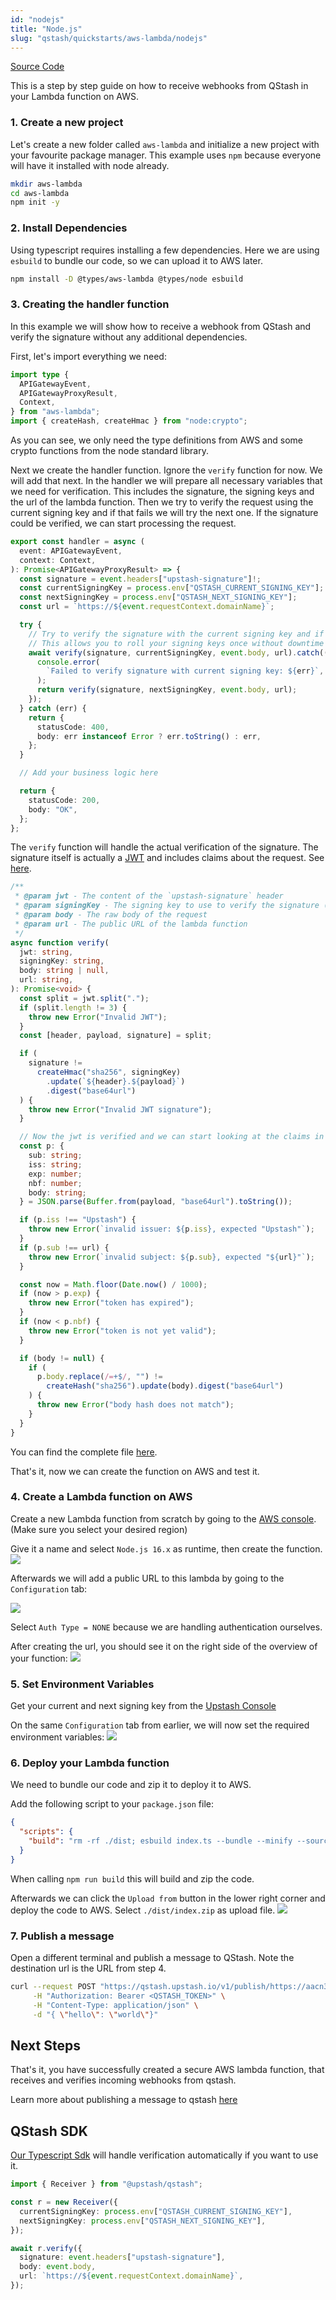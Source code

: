 ```yaml
---
id: "nodejs"
title: "Node.js"
slug: "qstash/quickstarts/aws-lambda/nodejs"
---
```


[Source Code](https://github.com/upstash/qstash-examples/tree/main/aws-lambda)

This is a step by step guide on how to receive webhooks from QStash in your
Lambda function on AWS.

### 1. Create a new project

Let's create a new folder called `aws-lambda` and initialize a new project with
your favourite package manager. This example uses `npm` because everyone will
have it installed with node already.

```bash
mkdir aws-lambda
cd aws-lambda
npm init -y
```

### 2. Install Dependencies

Using typescript requires installing a few dependencies. Here we are using
`esbuild` to bundle our code, so we can upload it to AWS later.

```bash
npm install -D @types/aws-lambda @types/node esbuild
```

### 3. Creating the handler function

In this example we will show how to receive a webhook from QStash and verify the
signature without any additional dependencies.

First, let's import everything we need:

```ts
import type {
  APIGatewayEvent,
  APIGatewayProxyResult,
  Context,
} from "aws-lambda";
import { createHash, createHmac } from "node:crypto";
```

As you can see, we only need the type definitions from AWS and some crypto
functions from the node standard library.

Next we create the handler function. Ignore the `verify` function for now. We
will add that next. In the handler we will prepare all necessary variables that
we need for verification. This includes the signature, the signing keys and the
url of the lambda function. Then we try to verify the request using the current
signing key and if that fails we will try the next one. If the signature could
be verified, we can start processing the request.

```ts
export const handler = async (
  event: APIGatewayEvent,
  context: Context,
): Promise<APIGatewayProxyResult> => {
  const signature = event.headers["upstash-signature"]!;
  const currentSigningKey = process.env["QSTASH_CURRENT_SIGNING_KEY"];
  const nextSigningKey = process.env["QSTASH_NEXT_SIGNING_KEY"];
  const url = `https://${event.requestContext.domainName}`;

  try {
    // Try to verify the signature with the current signing key and if that fails, try the next signing key
    // This allows you to roll your signing keys once without downtime
    await verify(signature, currentSigningKey, event.body, url).catch((err) => {
      console.error(
        `Failed to verify signature with current signing key: ${err}`,
      );
      return verify(signature, nextSigningKey, event.body, url);
    });
  } catch (err) {
    return {
      statusCode: 400,
      body: err instanceof Error ? err.toString() : err,
    };
  }

  // Add your business logic here

  return {
    statusCode: 200,
    body: "OK",
  };
};
```

The `verify` function will handle the actual verification of the signature. The
signature itself is actually a [JWT](https://jwt.io) and includes claims about
the request. See [here](/qstash/features/security#claims).

```ts
/**
 * @param jwt - The content of the `upstash-signature` header
 * @param signingKey - The signing key to use to verify the signature (Get it from Upstash Console)
 * @param body - The raw body of the request
 * @param url - The public URL of the lambda function
 */
async function verify(
  jwt: string,
  signingKey: string,
  body: string | null,
  url: string,
): Promise<void> {
  const split = jwt.split(".");
  if (split.length != 3) {
    throw new Error("Invalid JWT");
  }
  const [header, payload, signature] = split;

  if (
    signature !=
      createHmac("sha256", signingKey)
        .update(`${header}.${payload}`)
        .digest("base64url")
  ) {
    throw new Error("Invalid JWT signature");
  }

  // Now the jwt is verified and we can start looking at the claims in the payload
  const p: {
    sub: string;
    iss: string;
    exp: number;
    nbf: number;
    body: string;
  } = JSON.parse(Buffer.from(payload, "base64url").toString());

  if (p.iss !== "Upstash") {
    throw new Error(`invalid issuer: ${p.iss}, expected "Upstash"`);
  }
  if (p.sub !== url) {
    throw new Error(`invalid subject: ${p.sub}, expected "${url}"`);
  }

  const now = Math.floor(Date.now() / 1000);
  if (now > p.exp) {
    throw new Error("token has expired");
  }
  if (now < p.nbf) {
    throw new Error("token is not yet valid");
  }

  if (body != null) {
    if (
      p.body.replace(/=+$/, "") !=
        createHash("sha256").update(body).digest("base64url")
    ) {
      throw new Error("body hash does not match");
    }
  }
}
```

You can find the complete file
[here](https://github.com/upstash/qstash-examples/tree/main/aws-lambda/index.ts).

That's it, now we can create the function on AWS and test it.

### 4. Create a Lambda function on AWS

Create a new Lambda function from scratch by going to the
[AWS console](https://us-east-1.console.aws.amazon.com/lambda/home?region=us-east-1#/create/function).
(Make sure you select your desired region)

Give it a name and select `Node.js 16.x` as runtime, then create the function.
![](/img/qstash/aws/create_lambda.png)

Afterwards we will add a public URL to this lambda by going to the
`Configuration` tab:

![](/img/qstash/aws/create_url.png)

Select `Auth Type = NONE` because we are handling authentication ourselves.

After creating the url, you should see it on the right side of the overview of
your function: ![](/img/qstash/aws/overview.png)

### 5. Set Environment Variables

Get your current and next signing key from the
[Upstash Console](https://console.upstash.com/qstash)

On the same `Configuration` tab from earlier, we will now set the required
environment variables: ![](/img/qstash/aws/environment.png)

### 6. Deploy your Lambda function

We need to bundle our code and zip it to deploy it to AWS.

Add the following script to your `package.json` file:

```json
{
  "scripts": {
    "build": "rm -rf ./dist; esbuild index.ts --bundle --minify --sourcemap --platform=node --target=es2020 --outfile=dist/index.js && cd dist && zip -r index.zip index.js*"
  }
}
```

When calling `npm run build` this will build and zip the code.

Afterwards we can click the `Upload from` button in the lower right corner and
deploy the code to AWS. Select `./dist/index.zip` as upload file.
![](/img/qstash/aws/upload.png)

### 7. Publish a message

Open a different terminal and publish a message to QStash. Note the destination
url is the URL from step 4.

```bash
curl --request POST "https://qstash.upstash.io/v1/publish/https://aacn3pedteibt5gg72xr77wnma0poteq.lambda-url.us-east-1.on.aws" \
     -H "Authorization: Bearer <QSTASH_TOKEN>" \
     -H "Content-Type: application/json" \
     -d "{ \"hello\": \"world\"}"
```

## Next Steps

That's it, you have successfully created a secure AWS lambda function, that
receives and verifies incoming webhooks from qstash.

Learn more about publishing a message to qstash [here](/qstash/howto/publishing)

## QStash SDK

[Our Typescript Sdk](https://github.com/upstash/sdk-qstash-ts) will handle
verification automatically if you want to use it.

```ts
import { Receiver } from "@upstash/qstash";

const r = new Receiver({
  currentSigningKey: process.env["QSTASH_CURRENT_SIGNING_KEY"],
  nextSigningKey: process.env["QSTASH_NEXT_SIGNING_KEY"],
});

await r.verify({
  signature: event.headers["upstash-signature"],
  body: event.body,
  url: `https://${event.requestContext.domainName}`,
});
```
